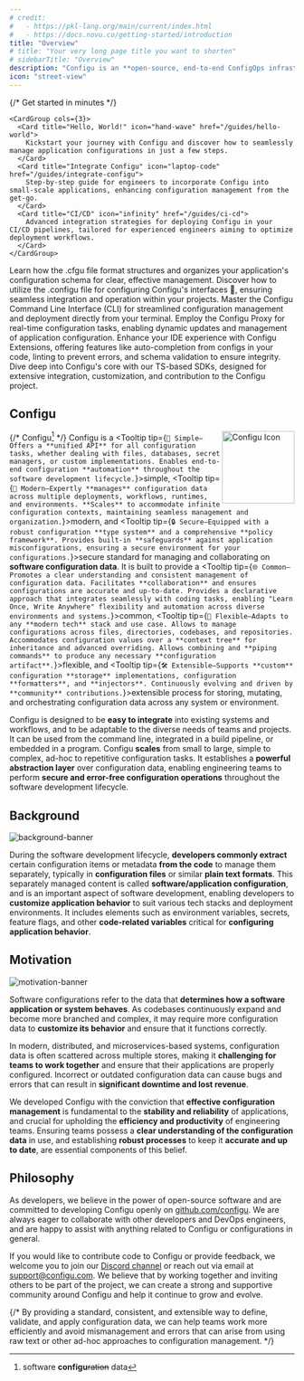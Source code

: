 ```yaml
---
# credit:
#   - https://pkl-lang.org/main/current/index.html
#   - https://docs.novu.co/getting-started/introduction
title: "Overview"
# title: "Your very long page title you want to shorten"
# sidebarTitle: "Overview"
description: "Configu is an **open-source, end-to-end ConfigOps infrastructure** that empowers engineering teams to seamlessly manage and collaborate on **software configuration data**—such as environment variables, secrets, and feature flags—across any system or environment. ⚙️✨"
icon: "street-view"
---
```


<AccordionGroup>
  <Accordion title="Quickstart">
    {/* Get started in minutes */}

    <CardGroup cols={3}>
      <Card title="Hello, World!" icon="hand-wave" href="/guides/hello-world">
        Kickstart your journey with Configu and discover how to seamlessly manage application configurations in just a few steps.
      </Card>
      <Card title="Integrate Configu" icon="laptop-code" href="/guides/integrate-configu">
        Step-by-step guide for engineers to incorporate Configu into small-scale applications, enhancing configuration management from the get-go.
      </Card>
      <Card title="CI/CD" icon="infinity" href="/guides/ci-cd">
        Advanced integration strategies for deploying Configu in your CI/CD pipelines, tailored for experienced engineers aiming to optimize deployment workflows.
      </Card>
    </CardGroup>
  </Accordion>

  <Accordion title="Interfaces">
    <CardGroup cols={2}>
      <Card title=".cfgu" icon="brackets-curly" href="/interfaces/.cfgu">
        Learn how the .cfgu file format structures and organizes your application's configuration schema for clear, effective management.
      </Card>
      <Card title=".configu" icon="brackets-curly" href="/interfaces/.configu">
        Discover how to utilize the .configu file for configuring Configu's interfaces 🤭, ensuring seamless integration and operation within your projects.
      </Card>
      <Card title="Configu CLI" icon="terminal" href="/interfaces/cli">
        Master the Configu Command Line Interface (CLI) for streamlined configuration management and deployment directly from your terminal.
      </Card>
      <Card title="Configu Proxy" icon="server" href="/interfaces/proxy">
        Employ the Configu Proxy for real-time configuration tasks, enabling dynamic updates and management of application configuration.
      </Card>
      <Card title="IDE Extensions" icon="code" href="/interfaces/ide">
        Enhance your IDE experience with Configu Extensions, offering features like auto-completion from configs in your code, linting to prevent errors, and schema validation to ensure integrity.
      </Card>
      <Card title="Internal SDKs" icon="layer-group" href="/interfaces/sdk">
        Dive deep into Configu's core with our TS-based SDKs, designed for extensive integration, customization, and contribution to the Configu project.
      </Card>
    </CardGroup>
  </Accordion>
</AccordionGroup>

## Configu

<a href="https://configu.com" target="_blank">
  <img align="right" noZoom src="/images/icon/icon.svg" width="128" alt="Configu Icon"/>
</a>

{/* Configu[^origin] */}
Configu is a <Tooltip tip={`🎯 Simple—Offers a **unified API** for all configuration tasks, whether dealing with files, databases, secret managers, or custom implementations. Enables end-to-end configuration **automation** throughout the software development lifecycle.`}>simple</Tooltip>, <Tooltip tip={`🚀 Modern—Expertly **manages** configuration data across multiple deployments, workflows, runtimes, and environments. **Scales** to accommodate infinite configuration contexts, maintaining seamless management and organization.`}>modern</Tooltip>, and <Tooltip tip={`🔒 Secure—Equipped with a robust configuration **type system** and a comprehensive **policy framework**. Provides built-in **safeguards** against application misconfigurations, ensuring a secure environment for your configurations.`}>secure</Tooltip> standard for managing and collaborating on **software configuration data**. It is built to provide a <Tooltip tip={`🌐 Common—Promotes a clear understanding and consistent management of configuration data. Facilitates **collaboration** and ensures configurations are accurate and up-to-date. Provides a declarative approach that integrates seamlessly with coding tasks, enabling "Learn Once, Write Anywhere" flexibility and automation across diverse environments and systems.`}>common</Tooltip>, <Tooltip tip={`🌟 Flexible—Adapts to any **modern tech** stack and use case. Allows to manage configurations across files, directories, codebases, and repositories. Accommodates configuration values over a **context tree** for inheritance and advanced overriding. Allows combining and **piping commands** to produce any necessary **configuration artifact**.`}>flexible</Tooltip>, and <Tooltip tip={`🛠 Extensible—Supports **custom** configuration **storage** implementations, configuration **formatters**, and **injectors**. Continuously evolving and driven by **community** contributions.`}>extensible</Tooltip> process for storing, mutating, and orchestrating configuration data across any system or environment.

Configu is designed to be **easy to integrate** into existing systems and workflows, and to be adaptable to the diverse needs of teams and projects. It can be used from the command line, integrated in a build pipeline, or embedded in a program. Configu **scales** from small to large, simple to complex, ad-hoc to repetitive configuration tasks. It establishes a **powerful abstraction layer** over configuration data, enabling engineering teams to perform **secure and error-free configuration operations** throughout the software development lifecycle.

[^origin]: software **configu**~~ration~~ data

## Background

![background-banner](/images/banner/software-code-configurations-1.svg)

During the software development lifecycle, **developers commonly extract** certain configuration items or metadata **from the code** to manage them separately, typically in **configuration files** or similar **plain text formats**. This separately managed content is called **software/application configuration**, and is an important aspect of software development, enabling developers to **customize application behavior** to suit various tech stacks and deployment environments. It includes elements such as environment variables, secrets, feature flags, and other **code-related variables** critical for **configuring application behavior**.

## Motivation

![motivation-banner](/images/banner/software-code-configurations-2.svg)

Software configurations refer to the data that **determines how a software application or system behaves**. As codebases continuously expand and become more branched and complex, it may require more configuration data to **customize its behavior** and ensure that it functions correctly.

In modern, distributed, and microservices-based systems, configuration data is often scattered across multiple stores, making it **challenging for teams to work together** and ensure that their applications are properly configured. Incorrect or outdated configuration data can cause bugs and errors that can result in **significant downtime and lost revenue**.

We developed Configu with the conviction that **effective configuration management** is fundamental to the **stability and reliability** of applications, and crucial for upholding the **efficiency and productivity** of engineering teams. Ensuring teams possess a **clear understanding of the configuration data** in use, and establishing **robust processes** to keep it **accurate and up to date**, are essential components of this belief.

## Philosophy

As developers, we believe in the power of open-source software and are committed to developing Configu openly on [github.com/configu](https://github.com/configu). We are always eager to collaborate with other developers and DevOps engineers, and are happy to assist with anything related to Configu or configurations in general.

If you would like to contribute code to Configu or provide feedback, we welcome you to join our [Discord channel](https://discord.com/invite/cjSBxnB9z8) or reach out via email at <a href="mailto:support@configu.com">support@configu.com</a>. We believe that by working together and inviting others to be part of the project, we can create a strong and supportive community around Configu and help it continue to grow and evolve.

{/* By providing a standard, consistent, and extensible way to define, validate, and apply configuration data, we can help teams work more efficiently and avoid mismanagement and errors that can arise from using raw text or other ad-hoc approaches to configuration management. */}
